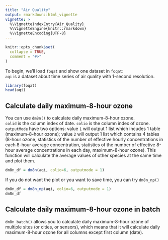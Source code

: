 ```yaml
---
title: "Air Quality"
output: rmarkdown::html_vignette
vignette: >
  %\VignetteIndexEntry{Air_Quality}
  %\VignetteEngine{knitr::rmarkdown}
  %\VignetteEncoding{UTF-8}
---
```


```r
knitr::opts_chunk$set(
  collapse = TRUE,
  comment = "#>"
)
```

To begin, we’ll load `foqat` and show one dataset in `foqat`:   
`aqi` is a dataset about time series of air quality with 1-second resolution.  

```r
library(foqat)
head(aqi)
```

## Calculate daily maximum-8-hour ozone 

You can use `dm8n()` to calculate daily maximum-8-hour ozone.  
`colid` is the column index of date.
`colio` is the column index of ozone.
`outputMode` have two options: value `1` will output 1 list which incudes
1 table (maximum-8-hour ozone); value `2` will output 
1 list which contains 4 tables (8-hour ozone, 
statistics of the number of effective hourly 
concentrations in each 8-hour average concentration, 
statistics of the number of effective 8-hour average
concentrations in each day, maximum-8-hour ozone).
This function will calculate the average values of other species at the same time and plot them.  

```r
dm8n_df = dm8n(aqi, colio=6, outputmode = 1)
```

If you do not want the plot or you want to save time, you can try `dm8n_np()`

```r
dm8n_df = dm8n_np(aqi, colio=6, outputmode = 1)
dm8n_df
```

## Calculate daily maximum-8-hour ozone in batch

`dm8n_batch()` allows you to calculate daily maximum-8-hour ozone of multiple sites (or cities, or sensors), which means that it will calculate daily maximum-8-hour ozone for all columns except first column (date).

